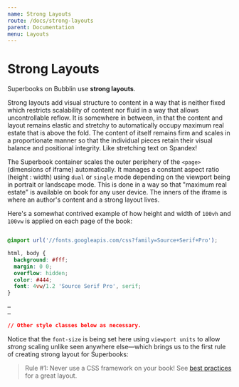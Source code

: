 ```yaml
---
name: Strong Layouts
route: /docs/strong-layouts
parent: Documentation
menu: Layouts
---
```

# Strong Layouts

Superbooks on Bubblin use **strong layouts**. 

Strong layouts add visual structure to content in a way that is neither fixed which restricts scalability of content nor fluid in a way that allows uncontrollable reflow. It is somewhere in between, in that the content and layout remains elastic and stretchy to automatically occupy maximum real estate that is above the fold. The content of itself remains firm and scales in a proportionate manner so that the individual pieces retain their visual balance and positional integrity. Like stretching text on Spandex!

The Superbook container scales the outer periphery of the `<page>` (dimensions of iframe) automatically. It manages a constant aspect ratio (height : width) using `dual` or `single` mode depending on the viewport being in portrait or landscape mode. This is done in a way so that "maximum real estate" is available on book for any user device. The inners of the iframe is where an author's content and a strong layout lives.

Here's a somewhat contrived example of how height and width of `100vh` and `100vw` is applied on each page of the book:

```CSS

@import url('//fonts.googleapis.com/css?family=Source+Serif+Pro');

html, body {
  background: #fff;
  margin: 0 0;
  overflow: hidden;
  color: #444;
  font: 4vw/1.2 'Source Serif Pro', serif;
}

…
…

// Other style classes below as necessary.

```

Notice that the `font-size` is being set here using `viewport units` to allow _strong_ scaling unlike seen anywhere else—which brings us to the first rule of creating strong layout for Superbooks:

> Rule #1: Never use a CSS framework on your book! See [best practices](/docs/best-practices) for a great layout.